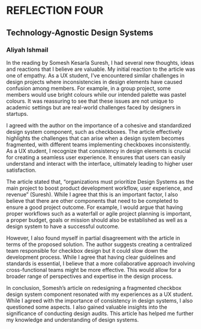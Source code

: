 
<Meta title="Reflections/Reflection Four" />

# REFLECTION FOUR
## Technology-Agnostic Design Systems

### Aliyah Ishmail 

In the reading by Somesh Kesarla Suresh, I had several new thoughts, ideas and reactions that I believe are valuable. My initial reaction to the article was one of empathy. As a UX student, I've encountered similar challenges in design projects where inconsistencies in design elements have caused confusion among members. For example, in a group project, some members would use bright colours while our intended palette was pastel colours.  It was reassuring to see that these issues are not unique to academic settings but are real-world challenges faced by designers in startups.

I agreed with the author on the importance of a cohesive and standardized design system component, such as checkboxes. The article effectively highlights the challenges that can arise when a design system becomes fragmented, with different teams implementing checkboxes inconsistently. As a UX student, I recognize that consistency in design elements is crucial for creating a seamless user experience. It ensures that users can easily understand and interact with the interface, ultimately leading to higher user satisfaction.

The article stated that, “organizations must prioritize Design Systems as the main project to boost product development workflow, user experience, and revenue” (Suresh). While I agree that this is an important factor, I also believe that there are other components that need to be completed to ensure a good project outcome. For example, I would argue that having proper workflows such as a waterfall or agile project planning is important, a proper budget, goals or mission should also be established as well as a design system to have a successful outcome.

However, I also found myself in partial disagreement with the article in terms of the proposed solution. The author suggests creating a centralized team responsible for checkbox design but it could slow down the development process. While I agree that having clear guidelines and standards is essential, I believe that a more collaborative approach involving cross-functional teams might be more effective. This would allow for a broader range of perspectives and expertise in the design process.

In conclusion, Somesh’s article on redesigning a fragmented checkbox design system component resonated with my experiences as a UX student. While I agreed with the importance of consistency in design systems, I also questioned some aspects. I also gained valuable insights into the significance of conducting design audits. This article has helped me further my knowledge and understanding of design systems. 

